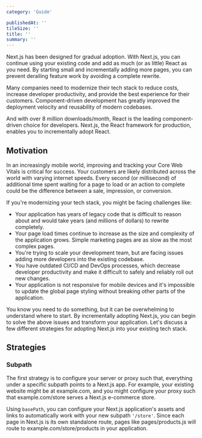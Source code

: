 ```yaml
---
category: 'Guide'

publishedAt: ''
tileSize: ''
title: ''
summary: ''
---
```


<!-- 
- [Motivation](#motivation)
- [Strategies](#strategies)
- [Subpath](#subpath) -->


Next.js has been designed for gradual adoption. With Next.js, you can continue using your existing code and add as much (or as little) React as you need. By starting small and incrementally adding more pages, you can prevent derailing feature work by avoiding a complete rewrite.

Many companies need to modernize their tech stack to reduce costs, increase developer productivity, and provide the best experience for their customers. Component-driven development has greatly improved the deployment velocity and reusability of modern codebases.

And with over 8 million downloads/month, React is the leading component-driven choice for developers. Next.js, the React framework for production, enables you to incrementally adopt React.

## Motivation


In an increasingly mobile world, improving and tracking your Core Web Vitals is critical for success. Your customers are likely distributed across the world with varying internet speeds. Every second (or millisecond) of additional time spent waiting for a page to load or an action to complete could be the difference between a sale, impression, or conversion.

If you're modernizing your tech stack, you might be facing challenges like:

- Your application has years of legacy code that is difficult to reason about and would take years (and millions of dollars) to rewrite completely.
- Your page load times continue to increase as the size and complexity of the application grows. Simple marketing pages are as slow as the most complex pages.
- You're trying to scale your development team, but are facing issues adding more developers into the existing codebase.
- You have outdated CI/CD and DevOps processes, which decrease developer productivity and make it difficult to safely and reliably roll out new changes.
-  Your application is not responsive for mobile devices and it's impossible to update the global page styling without breaking other parts of the application.

You know you need to do something, but it can be overwhelming to understand where to start. By incrementally adopting Next.js, you can begin to solve the above issues and transform your application. Let's discuss a few different strategies for adopting Next.js into your existing tech stack.

## Strategies

### Subpath

The first strategy is to configure your server or proxy such that, everything under a specific subpath points to a Next.js app. For example, your existing website might be at example.com, and you might configure your proxy such that example.com/store serves a Next.js e-commerce store.

Using ```basePath```, you can configure your Next.js application's assets and links to automatically work with your new subpath ```'/store'```. Since each page in Next.js is its own standalone route, pages like pages/products.js will route to example.com/store/products in your application.

